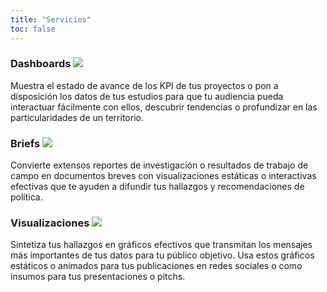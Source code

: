 ```yaml
---
title: "Servicios"
toc: false
---
```


:::::::::::: {#services .services}
::::::::: card-container
:::::: service-card
::: card-header
### Dashboards ![](images/table-columns-solid.svg){.service-image}
:::

::: card-body
Muestra el estado de avance de los KPI de tus proyectos o pon a disposición los datos de tus estudios para que tu audiencia pueda interactuar fácilmente con ellos, descubrir tendencias o profundizar en las particularidades de un territorio.
:::
::::::

:::::: service-card
::: card-header
### Briefs ![](images/file-lines-regular.svg){.service-image}
:::

::: card-body
Convierte extensos reportes de investigación o resultados de trabajo de campo en documentos breves con visualizaciones estáticas o interactivas efectivas que te ayuden a difundir tus hallazgos y recomendaciones de política.
:::
::::::

:::::: service-card
::: card-header
### Visualizaciones ![](images/chart-column-solid.svg){.service-image}
:::

::: card-body
Sintetiza tus hallazgos en gráficos efectivos que transmitan los mensajes más importantes de tus datos para tu público objetivo. Usa estos gráficos estáticos o animados para tus publicaciones en redes sociales o como insumos para tus presentaciones o pitchs.
:::
::::::
:::::::::
::::::::::::
